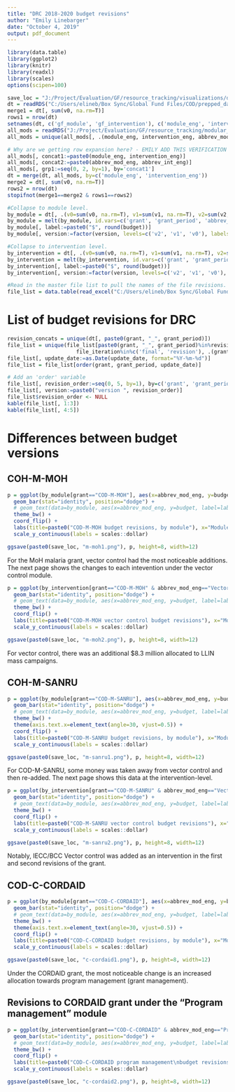 ```yaml
---
title: "DRC 2018-2020 budget revisions"
author: "Emily Linebarger"
date: "October 4, 2019"
output: pdf_document
---
```


```r
library(data.table)
library(ggplot2)
library(knitr)
library(readxl)
library(scales)
options(scipen=100)

save_loc = "J:/Project/Evaluation/GF/resource_tracking/visualizations/deliverables/_DRC 2019 annual report/"
dt = readRDS("C:/Users/elineb/Box Sync/Global Fund Files/COD/prepped_data/budget_revisions.rds") #This is at the intervention, year, quarter level. 
merge1 = dt[, sum(v0, na.rm=T)]
rows1 = nrow(dt)
setnames(dt, c('gf_module', 'gf_intervention'), c('module_eng', 'intervention_eng'))
all_mods = readRDS("J:/Project/Evaluation/GF/resource_tracking/modular_framework_mapping/all_interventions.rds")
all_mods = unique(all_mods[, .(module_eng, intervention_eng, abbrev_mod_eng, abbrev_int_eng)])

# Why are we getting row expansion here? - EMILY ADD THIS VERIFICATION TO PREP MODULE MAP CODE. 
all_mods[, concat1:=paste0(module_eng, intervention_eng)]
all_mods[, concat2:=paste0(abbrev_mod_eng, abbrev_int_eng)]
all_mods[, grp1:=seq(0, 2, by=1), by='concat1']
dt = merge(dt, all_mods, by=c('module_eng', 'intervention_eng'))
merge2 = dt[, sum(v0, na.rm=T)]
rows2 = nrow(dt)
stopifnot(merge1==merge2 & rows1==rows2)

#Collapse to module level. 
by_module = dt[, .(v0=sum(v0, na.rm=T), v1=sum(v1, na.rm=T), v2=sum(v2, na.rm=T)), by=c('grant', 'grant_period', 'abbrev_mod_eng')]
by_module = melt(by_module, id.vars=c('grant', 'grant_period', 'abbrev_mod_eng'), value.name="budget", variable.name="version")
by_module[, label:=paste0("$", round(budget))]
by_module[, version:=factor(version, levels=c('v2', 'v1', 'v0'), labels=c('v2', 'v1', 'v0'))] #Reverse this factoring so it shows up on the graph in the right order. 

#Collapse to intervention level. 
by_intervention = dt[, .(v0=sum(v0, na.rm=T), v1=sum(v1, na.rm=T), v2=sum(v2, na.rm=T)), by=c('grant', 'grant_period', 'abbrev_mod_eng', 'abbrev_int_eng')]
by_intervention = melt(by_intervention, id.vars=c('grant', 'grant_period', 'abbrev_mod_eng', 'abbrev_int_eng'), value.name="budget", variable.name="version")
by_intervention[, label:=paste0("$", round(budget))]
by_intervention[, version:=factor(version, levels=c('v2', 'v1', 'v0'), labels=c('v2', 'v1', 'v0'))] #Reverse this factoring so it shows up on the graph in the right order. 

#Read in the master file list to pull the names of the file revisions. 
file_list = data.table(read_excel("C:/Users/elineb/Box Sync/Global Fund Files/master_file_list.xlsx"))

```

# List of budget revisions for DRC
```r
revision_concats = unique(dt[, paste0(grant, "_", grant_period)])
file_list = unique(file_list[paste0(grant, "_", grant_period)%in%revision_concats & data_source=="budget" & 
                      file_iteration%in%c('final', 'revision'), .(grant, grant_period, file_name, update_date)])
file_list[, update_date:=as.Date(update_date, format="%Y-%m-%d")]
file_list = file_list[order(grant, grant_period, update_date)]

# Add an 'order' variable
file_list[, revision_order:=seq(0, 5, by=1), by=c('grant', 'grant_period')]
file_list[, version:=paste0("version ", revision_order)]
file_list$revision_order <- NULL
kable(file_list[, 1:3])
kable(file_list[, 4:5])
```

# Differences between budget versions

## COH-M-MOH
```r
p = ggplot(by_module[grant=="COD-M-MOH"], aes(x=abbrev_mod_eng, y=budget, fill=version)) + 
  geom_bar(stat="identity", position="dodge") + 
  # geom_text(data=by_module, aes(x=abbrev_mod_eng, y=budget, label=label), vjust=0) + 
  theme_bw() + 
  coord_flip() + 
  labs(title=paste0("COD-M-MOH budget revisions, by module"), x="Module", y="Budget", fill="Version") + 
  scale_y_continuous(labels = scales::dollar)

ggsave(paste0(save_loc, "m-moh1.png"), p, height=8, width=12)
```

For the MoH malaria grant, vector control had the most noticeable additions. The next page shows the changes to each intevention under the vector control module.  

```r
p = ggplot(by_intervention[grant=="COD-M-MOH" & abbrev_mod_eng=="Vector control"], aes(x=abbrev_int_eng, y=budget, fill=version)) + 
  geom_bar(stat="identity", position="dodge") + 
  # geom_text(data=by_module, aes(x=abbrev_mod_eng, y=budget, label=label), vjust=0) + 
  theme_bw() + 
  coord_flip() + 
  labs(title=paste0("COD-M-MOH vector control budget revisions"), x="Module", y="Budget", fill="Version") + 
  scale_y_continuous(labels = scales::dollar)

ggsave(paste0(save_loc, "m-moh2.png"), p, height=8, width=12)

```

For vector control, there was an additional $8.3 million allocated to LLIN mass campaigns. 

## COH-M-SANRU
```r
p = ggplot(by_module[grant=="COD-M-SANRU"], aes(x=abbrev_mod_eng, y=budget, fill=version)) + 
  geom_bar(stat="identity", position="dodge") + 
  # geom_text(data=by_module, aes(x=abbrev_mod_eng, y=budget, label=label), vjust=0) + 
  theme_bw() + 
  theme(axis.text.x=element_text(angle=30, vjust=0.5)) + 
  coord_flip() + 
  labs(title=paste0("COD-M-SANRU budget revisions, by module"), x="Module", y="Budget", fill="Version") + 
  scale_y_continuous(labels = scales::dollar)

ggsave(paste0(save_loc, "m-sanru1.png"), p, height=8, width=12)

```

For COD-M-SANRU, some money was taken away from vector control and then re-added. The next page shows this data at the intervention-level. 

```r
p = ggplot(by_intervention[grant=="COD-M-SANRU" & abbrev_mod_eng=="Vector control"], aes(x=abbrev_int_eng, y=budget, fill=version)) + 
  geom_bar(stat="identity", position="dodge") + 
  # geom_text(data=by_module, aes(x=abbrev_mod_eng, y=budget, label=label), vjust=0) + 
  theme_bw() + 
  coord_flip() + 
  labs(title=paste0("COD-M-SANRU vector control budget revisions"), x="Module", y="Budget", fill="Version") + 
  scale_y_continuous(labels = scales::dollar)

ggsave(paste0(save_loc, "m-sanru2.png"), p, height=8, width=12)

```
Notably, IECC/BCC Vector control was added as an intervention in the first and second revisions of the grant. 

## COD-C-CORDAID
```r
p = ggplot(by_module[grant=="COD-C-CORDAID"], aes(x=abbrev_mod_eng, y=budget, fill=version)) + 
  geom_bar(stat="identity", position="dodge") + 
  # geom_text(data=by_module, aes(x=abbrev_mod_eng, y=budget, label=label), vjust=0) + 
  theme_bw() + 
  theme(axis.text.x=element_text(angle=30, vjust=0.5)) + 
  coord_flip() + 
  labs(title=paste0("COD-C-CORDAID budget revisions, by module"), x="Module", y="Budget", fill="Version") + 
  scale_y_continuous(labels = scales::dollar)

ggsave(paste0(save_loc, "c-cordaid1.png"), p, height=8, width=12)

```

Under the CORDAID grant, the most noticeable change is an increased allocation towards program management (grant management). 

## Revisions to CORDAID grant under the "Program management" module
```r
p = ggplot(by_intervention[grant=="COD-C-CORDAID" & abbrev_mod_eng=="Program mgmt"], aes(x=abbrev_int_eng, y=budget, fill=version)) + 
  geom_bar(stat="identity", position="dodge") + 
  # geom_text(data=by_module, aes(x=abbrev_mod_eng, y=budget, label=label), vjust=0) + 
  theme_bw() + 
  coord_flip() + 
  labs(title=paste0("COD-C-CORDAID program management\nbudget revisions"), x="Module", y="Budget", fill="Version") + 
  scale_y_continuous(labels = scales::dollar)

ggsave(paste0(save_loc, "c-cordaid2.png"), p, height=8, width=12)

```